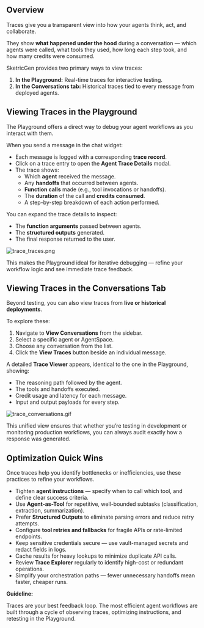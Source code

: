 ## Overview

Traces give you a transparent view into how your agents think, act, and collaborate.

They show **what happened under the hood** during a conversation — which agents were called, what tools they used, how long each step took, and how many credits were consumed.

SketricGen provides two primary ways to view traces:

1. **In the Playground:** Real-time traces for interactive testing.
2. **In the Conversations tab:** Historical traces tied to every message from deployed agents.

## Viewing Traces in the Playground

The Playground offers a direct way to debug your agent workflows as you interact with them.

When you send a message in the chat widget:

- Each message is logged with a corresponding **trace record**.
- Click on a trace entry to open the **Agent Trace Details** modal.
- The trace shows:
  - Which **agent** received the message.
  - Any **handoffs** that occurred between agents.
  - **Function calls** made (e.g., tool invocations or handoffs).
  - The **duration** of the call and **credits consumed**.
  - A step-by-step breakdown of each action performed.

You can expand the trace details to inspect:

- The **function arguments** passed between agents.
- The **structured outputs** generated.
- The final response returned to the user.

![trace_traces.png](/images/user-guides/traces-optimization/trace_traces.png)

This makes the Playground ideal for iterative debugging — refine your workflow logic and see immediate trace feedback.

## Viewing Traces in the Conversations Tab

Beyond testing, you can also view traces from **live or historical deployments**.

To explore these:

1. Navigate to **View Conversations** from the sidebar.
2. Select a specific agent or AgentSpace.
3. Choose any conversation from the list.
4. Click the **View Traces** button beside an individual message.

A detailed **Trace Viewer** appears, identical to the one in the Playground, showing:

- The reasoning path followed by the agent.
- The tools and handoffs executed.
- Credit usage and latency for each message.
- Input and output payloads for every step.

![trace_conversations.gif](/images/user-guides/traces-optimization/trace_conversations.gif)

This unified view ensures that whether you’re testing in development or monitoring production workflows, you can always audit exactly how a response was generated.

## Optimization Quick Wins

Once traces help you identify bottlenecks or inefficiencies, use these practices to refine your workflows.

- Tighten **agent instructions** — specify when to call which tool, and define clear success criteria.
- Use **Agent-as-Tool** for repetitive, well-bounded subtasks (classification, extraction, summarization).
- Prefer **Structured Outputs** to eliminate parsing errors and reduce retry attempts.
- Configure **tool retries and fallbacks** for fragile APIs or rate-limited endpoints.
- Keep sensitive credentials secure — use vault-managed secrets and redact fields in logs.
- Cache results for heavy lookups to minimize duplicate API calls.
- Review **Trace Explorer** regularly to identify high-cost or redundant operations.
- Simplify your orchestration paths — fewer unnecessary handoffs mean faster, cheaper runs.

**Guideline:**

Traces are your best feedback loop. The most efficient agent workflows are built through a cycle of observing traces, optimizing instructions, and retesting in the Playground.
